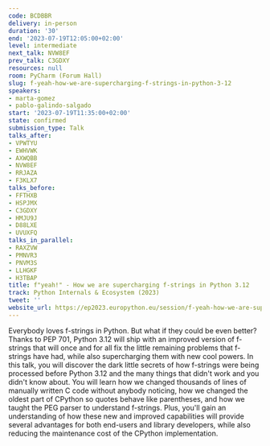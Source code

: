 ```yaml
---
code: BCDBBR
delivery: in-person
duration: '30'
end: '2023-07-19T12:05:00+02:00'
level: intermediate
next_talk: NVW8EF
prev_talk: C3GDXY
resources: null
room: PyCharm (Forum Hall)
slug: f-yeah-how-we-are-supercharging-f-strings-in-python-3-12
speakers:
- marta-gomez
- pablo-galindo-salgado
start: '2023-07-19T11:35:00+02:00'
state: confirmed
submission_type: Talk
talks_after:
- VPWTYU
- EWHVWK
- AXWQBB
- NVW8EF
- RRJAZA
- F3KLX7
talks_before:
- FFTHXB
- HSPJMX
- C3GDXY
- HMJU9J
- D88LXE
- UVUXFQ
talks_in_parallel:
- RAXZVW
- PMNVR3
- PNVM3S
- LLHGKF
- H3TBAP
title: f"yeah!" - How we are supercharging f-strings in Python 3.12
track: Python Internals & Ecosystem (2023)
tweet: ''
website_url: https://ep2023.europython.eu/session/f-yeah-how-we-are-supercharging-f-strings-in-python-3-12
---
```


Everybody loves f-strings in Python. But what if they could be even better? Thanks to PEP 701, Python 3.12 will ship with an improved version of f-strings that will once and for all fix the little remaining problems that f-strings have had, while also supercharging them with new cool powers.  In this talk, you will discover the dark little secrets of how f-strings were being processed before Python 3.12 and the many things that didn't work and you didn't know about. You will learn how we changed thousands of lines of manually written C code without anybody noticing, how we changed the oldest part of CPython so quotes behave like parentheses, and how we taught the PEG parser to understand f-strings. Plus, you'll gain an understanding of how these new and improved capabilities will provide several advantages for both end-users and library developers, while also reducing the maintenance cost of the CPython implementation.
